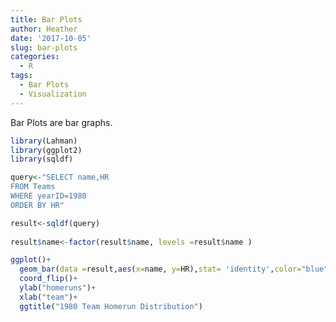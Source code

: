 ```yaml
---
title: Bar Plots
author: Heather
date: '2017-10-05'
slug: bar-plots
categories:
  - R
tags:
  - Bar Plots
  - Visualization
---
```

Bar Plots are bar graphs.
```r
library(Lahman)
library(ggplot2)
library(sqldf)
```

```r
query<-"SELECT name,HR
FROM Teams
WHERE yearID=1980
ORDER BY HR"

result<-sqldf(query)
  
result$name<-factor(result$name, levels =result$name )

ggplot()+
  geom_bar(data =result,aes(x=name, y=HR),stat= 'identity',color="blue",fill="white" )+
  coord_flip()+
  ylab("homeruns")+
  xlab("team")+
  ggtitle("1980 Team Homerun Distribution")
```


